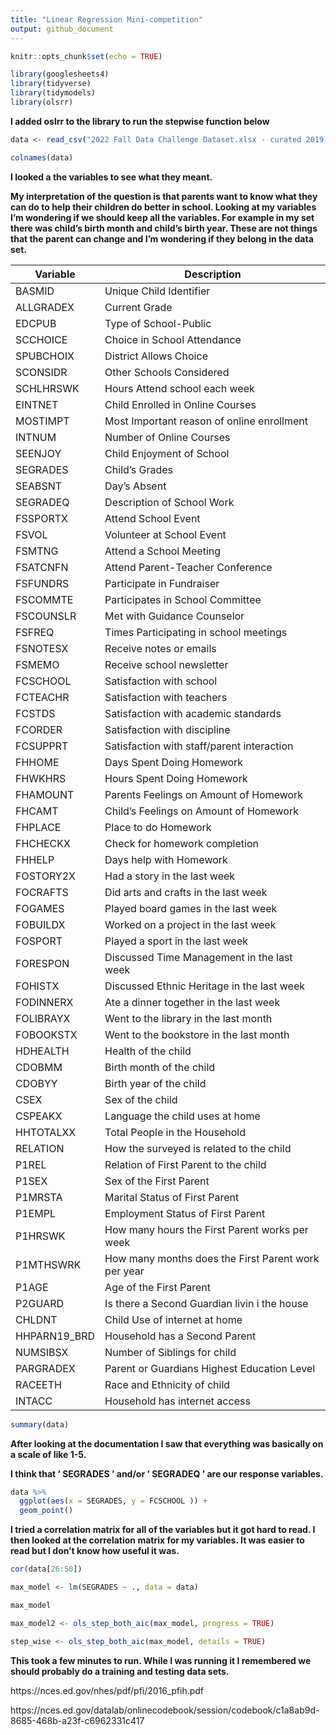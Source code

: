 ```yaml
---
title: "Linear Regression Mini-competition"
output: github_document
---
```


```r
knitr::opts_chunk$set(echo = TRUE)
```


```r
library(googlesheets4)
library(tidyverse)
library(tidymodels)
library(olsrr)
```
**I added oslrr to the library to run the stepwise function below**

```r

data <- read_csv("2022 Fall Data Challenge Dataset.xlsx - curated 2019-required.csv")

```

```r

colnames(data)

```

**I looked a the variables to see what they meant.**

**My interpretation of the question is that parents want to know what they can do to help their children do better in school. Looking at my variables I'm wondering if we should keep all the variables. For example in my set there was child's birth month and child's birth year. These are not things that the parent can change and I'm wondering if they belong in the data set.**


| Variable      | Description                                   |
| ------------- | --------------------------------------------------- |
| BASMID        | Unique Child Identifier                             |
| ALLGRADEX     | Current Grade                                       |
| EDCPUB        | Type of School-Public                               |
| SCCHOICE      | Choice in School Attendance                         |
| SPUBCHOIX     | District Allows Choice                              |
| SCONSIDR      | Other Schools Considered                            |
| SCHLHRSWK     | Hours Attend school each week                       |
| EINTNET       | Child Enrolled in Online Courses                    |
| MOSTIMPT      | Most Important reason of online enrollment          |
| INTNUM        | Number of Online Courses                            |
| SEENJOY       | Child Enjoyment of School                           |
| SEGRADES      | Child's Grades                                      |
| SEABSNT       | Day's Absent                                        |
| SEGRADEQ      | Description of School Work                          |
| FSSPORTX      | Attend School Event                                 |
| FSVOL         | Volunteer at School Event                           |
| FSMTNG        | Attend a School Meeting                             |
| FSATCNFN      | Attend Parent-Teacher Conference                    |
| FSFUNDRS      | Participate in Fundraiser                           |
| FSCOMMTE      | Participates in School Committee                    |
| FSCOUNSLR     | Met with Guidance Counselor                         |
| FSFREQ        | Times Participating in school meetings              |
| FSNOTESX      | Receive notes or emails                             |
| FSMEMO        | Receive school newsletter                           |
| FCSCHOOL      | Satisfaction with school                            |
| FCTEACHR      | Satisfaction with teachers                          |
| FCSTDS        | Satisfaction with academic standards                |
| FCORDER       | Satisfaction with discipline                        |
| FCSUPPRT      | Satisfaction with staff/parent interaction          |
| FHHOME        | Days Spent Doing Homework                           |
| FHWKHRS       | Hours Spent Doing Homework                          |
| FHAMOUNT      | Parents Feelings on Amount of Homework              |
| FHCAMT        | Child's Feelings on Amount of Homework              |
| FHPLACE       | Place to do Homework                                |
| FHCHECKX      | Check for homework completion                       |
| FHHELP        | Days help with Homework                             |
| FOSTORY2X     | Had a story in the last week                        |
| FOCRAFTS      | Did arts and crafts in the last week                |
| FOGAMES       | Played board games in the last week                 |
| FOBUILDX      | Worked on a project in the last week                |
| FOSPORT       | Played a sport in the last week                     |
| FORESPON      | Discussed Time Management in the last week          |
| FOHISTX       | Discussed Ethnic Heritage in the last week          |
| FODINNERX     | Ate a dinner together in the last week              |
| FOLIBRAYX     | Went to the library in the last month               |
| FOBOOKSTX     | Went to the bookstore in the last month             |
| HDHEALTH      | Health of the child                                 |
| CDOBMM        | Birth month of the child                            |
| CDOBYY        | Birth year of the child                             |
| CSEX          | Sex of the child                                    |
| CSPEAKX       | Language the child uses at home                     |
| HHTOTALXX     | Total People in the Household                       |
| RELATION      | How the surveyed is related to the child            |
| P1REL         | Relation of First Parent to the child               |
| P1SEX         | Sex of the First Parent                             |
| P1MRSTA       | Marital Status of First Parent                      |
| P1EMPL        | Employment Status of First Parent                   |
| P1HRSWK       | How many hours the First Parent works per week      |
| P1MTHSWRK     | How many months does the First Parent work per year |   
| P1AGE         | Age of the First Parent                             |
| P2GUARD       | Is there a Second Guardian livin i the house        |         | TTLHHINC      | Total Income                                        |         | OWNRNTHB      | Own or rent house                                   |
| CHLDNT        | Child Use of internet at home                       |         | SEFUTUREX"    | Expectations of child's future eductation           |         | DSBLTY        | Child has a disability                              |         | HHPARN19X     | Parental Structure of Household                     |
| HHPARN19_BRD  | Household has a Second Parent                       |
| NUMSIBSX      | Number of Siblings for child                        |
| PARGRADEX     | Parent or Guardians Highest Education Level         |
| RACEETH       | Race and Ethnicity of child                         |
| INTACC        | Household has internet access                       |         | CENREG        | Census Region where the child lives                 |         | ZIPLOCL       | Zipcode classification by community type            |    


```r
summary(data)
```

**After looking at the documentation I saw that everything was basically on a scale of like 1-5.**

**I think that ' SEGRADES ' and/or ' SEGRADEQ ' are our response variables.**


```r
data %>% 
  ggplot(aes(x = SEGRADES, y = FCSCHOOL )) +
  geom_point()
```

**I tried a correlation matrix for all of the variables but it got hard to read. I then looked at the correlation matrix for my variables. It was easier to read but I don't know how useful it was.**

```r

cor(data[26:50])

```


```r
max_model <- lm(SEGRADES ~ ., data = data)

max_model
```

```r

max_model2 <- ols_step_both_aic(max_model, progress = TRUE)
```


```r

step_wise <- ols_step_both_aic(max_model, details = TRUE)

```

**This took a few minutes to run. While I was running it I remembered we should probably do a training and testing data sets.**


https://nces.ed.gov/nhes/pdf/pfi/2016_pfih.pdf

https://nces.ed.gov/datalab/onlinecodebook/session/codebook/c1a8ab9d-8685-468b-a23f-c6962331c417